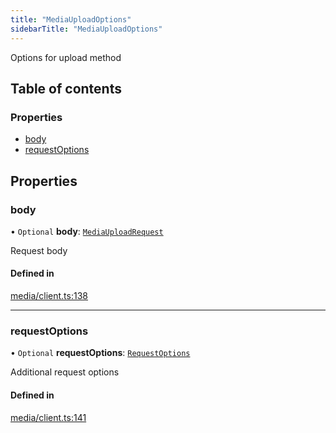 ```yaml
---
title: "MediaUploadOptions"
sidebarTitle: "MediaUploadOptions"
---
```


Options for upload method

## Table of contents

### Properties

- [body](/xdks/typescript/reference/interfaces/MediaUploadOptions#body)
- [requestOptions](/xdks/typescript/reference/interfaces/MediaUploadOptions#requestoptions)

## Properties

### body

• `Optional` **body**: [`MediaUploadRequest`](/xdks/typescript/reference/interfaces/MediaUploadRequest)

Request body

#### Defined in

[media/client.ts:138](https://github.com/xdevplatform/xdk/blob/298ca9350d035e40e7c8ee0753c50052819a41e2/xdk/typescript/src/media/client.ts#L138)

___

### requestOptions

• `Optional` **requestOptions**: [`RequestOptions`](/xdks/typescript/reference/interfaces/RequestOptions)

Additional request options

#### Defined in

[media/client.ts:141](https://github.com/xdevplatform/xdk/blob/298ca9350d035e40e7c8ee0753c50052819a41e2/xdk/typescript/src/media/client.ts#L141)

